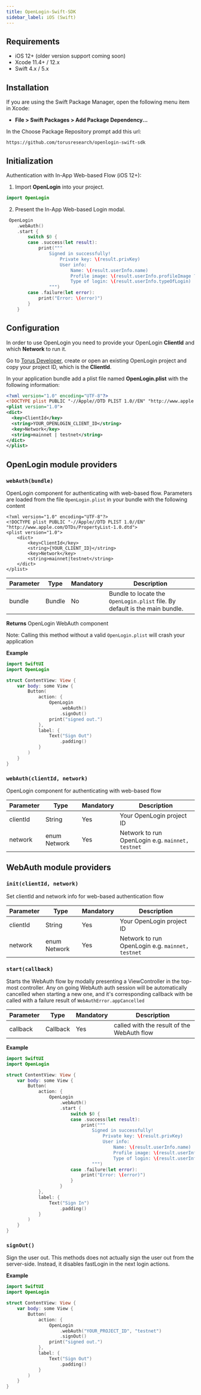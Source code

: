 ```yaml
---
title: OpenLogin-Swift-SDK
sidebar_label: iOS (Swift)
---
```


## Requirements

- iOS 12+ (older version support coming soon)
- Xcode 11.4+ / 12.x
- Swift 4.x / 5.x

## Installation

If you are using the Swift Package Manager, open the following menu item in Xcode:

- **File > Swift Packages > Add Package Dependency...**

In the Choose Package Repository prompt add this url:

```
https://github.com/torusresearch/openlogin-swift-sdk
```

## Initialization
Authentication with In-App Web-based Flow (iOS 12+):

1. Import **OpenLogin** into your project.

```swift
import OpenLogin
```

2. Present the In-App Web-based Login modal.

```swift
 OpenLogin
    .webAuth()
    .start {
        switch $0 {
        case .success(let result):
            print("""
                Signed in successfully!
                    Private key: \(result.privKey)
                    User info:
                        Name: \(result.userInfo.name)
                        Profile image: \(result.userInfo.profileImage ?? "N/A")
                        Type of login: \(result.userInfo.typeOfLogin)
                """)
        case .failure(let error):
            print("Error: \(error)")
        }
    }
```

## Configuration

In order to use OpenLogin you need to provide your OpenLogin **ClientId** and which **Network** to run it.

Go to [Torus Developer](https://dashboard.web3auth.io), create or open an existing OpenLogin project and copy your project ID, which is the **ClientId**.

In your application bundle add a plist file named **OpenLogin.plist** with the following information:

```xml
<?xml version="1.0" encoding="UTF-8"?>
<!DOCTYPE plist PUBLIC "-//Apple//DTD PLIST 1.0//EN" "http://www.apple.com/DTDs/PropertyList-1.0.dtd">
<plist version="1.0">
<dict>
  <key>ClientId</key>
  <string>YOUR_OPENLOGIN_CLIENT_ID</string>
  <key>Network</key>
  <string>mainnet | testnet</string>
</dict>
</plist>
```
## OpenLogin module providers
### `webAuth(bundle)`
OpenLogin component for authenticating with web-based flow. Parameters are loaded from the file `OpenLogin.plist` in your bundle with the following content
 ```
 <?xml version="1.0" encoding="UTF-8"?>
 <!DOCTYPE plist PUBLIC "-//Apple//DTD PLIST 1.0//EN" "http://www.apple.com/DTDs/PropertyList-1.0.dtd">
 <plist version="1.0">
     <dict>
         <key>ClientId</key>
         <string>{YOUR_CLIENT_ID}</string>
         <key>Network</key>
         <string>mainnet|testnet</string>
     </dict>
 </plist>
 ```

| Parameter   | Type      | Mandatory | Description                                                                 |
| ----------- | --------- | --------- | --------------------------------------------------------------------------- |
| bundle      | Bundle    | No        | Bundle to locate the `OpenLogin.plist` file. By default is the main bundle. |

**Returns**
OpenLogin WebAuth component

Note: Calling this method without a valid `OpenLogin.plist` will crash your application

**Example**
```swift
import SwiftUI
import OpenLogin

struct ContentView: View {
    var body: some View {
        Button(
            action: {
                OpenLogin
                    .webAuth()
                    .signOut()
                print("signed out.")
            },
            label: {
                Text("Sign Out")
                    .padding()
            }
        )
    }
}
```

### `webAuth(clientId, network)`
OpenLogin component for authenticating with web-based flow

| Parameter   | Type         | Mandatory | Description                                      |
| ----------- | ------------ | --------- | ------------------------------------------------ |
| clientId    | String       | Yes       | Your OpenLogin project ID                        |
| network     | enum Network | Yes       | Network to run OpenLogin e.g. `mainnet, testnet` |

## WebAuth module providers
### `init(clientId, network)`
Set clientId and network info for web-based authentication flow

| Parameter   | Type         | Mandatory | Description                                      |
| ----------- | ------------ | --------- | ------------------------------------------------ |
| clientId    | String       | Yes       | Your OpenLogin project ID                        |
| network     | enum Network | Yes       | Network to run OpenLogin e.g. `mainnet, testnet` |

### `start(callback)`
Starts the WebAuth flow by modally presenting a ViewController in the top-most controller.
Any on going WebAuth auth session will be automatically cancelled when starting a new one, and it's corresponding callback with be called with a failure result of `WebAuthError.appCancelled`

| Parameter   | Type         | Mandatory | Description                                      |
| ----------- | ------------ | --------- | ------------------------------------------------ |
| callback    | Callback     | Yes       | called with the result of the WebAuth flow                        |

**Example**
```swift
import SwiftUI
import OpenLogin

struct ContentView: View {
    var body: some View {
        Button(
            action: {
                OpenLogin
                    .webAuth()
                    .start {
                        switch $0 {
                        case .success(let result):
                            print("""
                                Signed in successfully!
                                    Private key: \(result.privKey)
                                    User info:
                                        Name: \(result.userInfo.name)
                                        Profile image: \(result.userInfo.profileImage ?? "N/A")
                                        Type of login: \(result.userInfo.typeOfLogin)
                                """)
                        case .failure(let error):
                            print("Error: \(error)")
                        }
                    }
            },
            label: {
                Text("Sign In")
                    .padding()
            }
        )
    }
}
```

### `signOut()`
Sign the user out. This methods does not actually sign the user out from the server-side. Instead, it disables fastLogin in the next login actions.

**Example**
```swift
import SwiftUI
import OpenLogin

struct ContentView: View {
    var body: some View {
        Button(
            action: {
                OpenLogin
                    .webAuth("YOUR_PROJECT_ID", "testnet")
                    .signOut()
                print("signed out.")
            },
            label: {
                Text("Sign Out")
                    .padding()
            }
        )
    }
}
```
